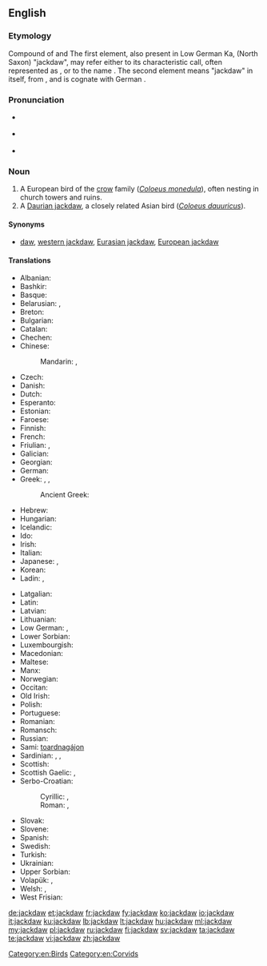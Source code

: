 ==English==
{{wikipedia}}

===Etymology===
Compound of {{term|jack}} and {{term|daw}} The first element, also present in Low German Ka{{term|Kajak|jak|lang=nds}}, (North Saxon) {{term|Jöker|lang=nds}} "jackdaw", may refer either to its characteristic call, often represented as {{term|tchak-tchak}}, or to the name {{term|Jack}}. The second element means "jackdaw" in itself, from {{etyl|ang|en}} {{term|dawe|dāƿe|lang=ang}}, and is cognate with German {{term|Dohle|lang=de}}.

===Pronunciation===
* {{a|UK}} {{IPA|/ˈdʒækˌdɔː/}}
* {{a|GenAM}} {{IPA|/ˈdʒækˌdɔ/}}
* {{hyphenation|jack|daw}}

===Noun===
{{en-noun}}

# A European bird of the [[crow]] family (''[[Coloeus monedula]]''), often nesting in church towers and ruins. <!-- modified Webster 1913 definition -->
# A [[Daurian jackdaw]], a closely related Asian bird (''[[Coloeus dauuricus]]'').

====Synonyms====
* {{sense|Coloeus monedula}} [[daw]], [[western jackdaw]], [[Eurasian jackdaw]], [[European jackdaw]]

====Translations====
{{trans-top|''Coloeus monedula''}}
* Albanian: {{t|sq|galë|f}}
* Bashkir: {{t|ba|сәүкә|tr=säwkä|sc=Cyrl}}
* Basque: {{t|eu|bele txiki}}
* Belarusian: {{t|be|каўка|f|tr=káŭka|sc=Cyrl}}, {{t|be|галка|f|tr=hálka|sc=Cyrl}} 
* Breton: {{t|br|kavan-tour}}
* Bulgarian: {{t+|bg|чавка|f|tr=čávka}}
* Catalan: {{t|ca|gralla}}
* Chechen: {{t|ce|човка}}
* Chinese:
*: Mandarin: {{t|cmn|寒鴉|sc=Hani}}, {{t+|cmn|寒鸦|tr=hányā|sc=Hani}}
* Czech: {{t+|cs|kavka|f}}
* Danish: {{t+|da|allike|c}}
* Dutch: {{t+|nl|kauw|m}}
* Esperanto: {{t|eo|monedo}}
* Estonian: {{t|et|hakk}}
* Faroese: {{t|fo|rókur}}
* Finnish: {{t+|fi|naakka}}
* French: {{t+|fr|choucas|m}}
* Friulian: {{t|fur|cornete}}, {{t|fur|çore cenerine}}
* Galician: {{t|gl|gralla cereixeira}}
* Georgian: {{t|ka|ჭკა|tr=čka|sc=Geor}}
* German: {{t+|de|Dohle|f}}
* Greek: {{t+|el|κάργια|tr=kárgia}}, {{t+|el|καρακάξα|f|tr=karakáxa|sc=Grek}}, {{t+|el|καλιακούδα|f|tr=kaliakoúda|sc=Grek}}
*: Ancient Greek: {{t|grc|κολοιός|m|tr=koloios|sc=polytonic}}
* Hebrew: {{t|he|קאק|m|tr=ka'ák|sc=Hebr}}
* Hungarian: {{t+|hu|csóka}}
* Icelandic: {{t+|is|dvergkráka|f}}
* Ido: {{t+|io|chuvo}}
* Irish: {{t|ga|cág|m}}
* Italian: {{t+|it|taccola}}
* Japanese: {{t|ja|ニシコクマルガラス|tr=nishikokumarugarasu|sc=Jpan}}, {{t|ja|コクマルガラス|tr=kokumarugarasu|sc=Jpan}}
* Korean: {{t+|ko|갈까마귀|tr=galkkamagwi|sc=Kore}}
* Ladin: {{t|lld|agacion}}, {{t|lld|cornacia}}
{{trans-mid}}
* Latgalian: {{t|ltg|čāguons|m}}
* Latin: {{t|la|monedula|f}}
* Latvian: {{t+|lv|kovārnis}}
* Lithuanian: {{t+|lt|kuosa}}
* Low German: {{t|nds|Dohl|f}}, {{t|nds|Krickelkreih|f}}
* Lower Sorbian: {{t|dsb|kawka|f}}
* Luxembourgish: {{t|lb|Steekueb|m}}
* Macedonian: {{t|mk|чавка|f|tr=čávka|sc=Cyrl}}
* Maltese: {{t|mt|ċawla|f}}
* Manx: {{t|gv|caaig doo-chassagh|m}}
* Norwegian: {{t+|no|kaie}}
* Occitan: {{t|oc|gralhon}}
* Old Irish: {{t|sga|caóc|f}}
* Polish: {{t+|pl|kawka|f}}
* Portuguese: {{t|pt|gralha de nuca cinzenta}}
* Romanian: {{t|ro|cioacă|f}}
* Romansch: {{t|rm|tulaun (curnagl grisch)}}
* Russian: {{t+|ru|галка|f|tr=gálka}}
* Sami: [[toardnagájon]]
* Sardinian: {{t|sc|tàccula}}, {{t|sc|carroga}}, {{t|sc|carroghedda}}
* Scottish: {{t|gd|cathag}}
* Scottish Gaelic: {{t|gd|cadhag|f}}, {{t|gd|cathag|f}}
* Serbo-Croatian:
*: Cyrillic: {{t|sh|чавка|f}}, {{t|sh|чавче|f}} {{qualifier|diminutive form}}
*: Roman: {{t|sh|čavka|f}}, {{t|sh|čavče|f}} {{qualifier|diminutive form}}
* Slovak: {{t|sk|kavka|f}}
* Slovene: {{t+|sl|kavka|f}}
* Spanish: {{t+|es|grajilla|f}}
* Swedish: {{t+|sv|kaja}}
* Turkish: {{t+|tr|küçük karga}}
* Ukrainian: {{t+|uk|галка|f|tr=hálka}}
* Upper Sorbian: {{t|hsb|kawka|f}}
* Volapük: {{qualifier|male or female}} {{t|vo|glügakrov}}, {{qualifier|offspring, young}} {{t|vo|glügakrovül}}
* Welsh: {{t|cy|jac-y-do}}, {{t|cy|jac-do}}
* West Frisian: {{t|fy|ka}}
{{trans-bottom}}

{{trans-see|''Coloeus dauuricus''|Daurian jackdaw}}

[[Category:en:Birds]]
[[Category:en:Corvids]]

[[de:jackdaw]]
[[et:jackdaw]]
[[fr:jackdaw]]
[[fy:jackdaw]]
[[ko:jackdaw]]
[[io:jackdaw]]
[[it:jackdaw]]
[[ku:jackdaw]]
[[lb:jackdaw]]
[[lt:jackdaw]]
[[hu:jackdaw]]
[[ml:jackdaw]]
[[my:jackdaw]]
[[pl:jackdaw]]
[[ru:jackdaw]]
[[fi:jackdaw]]
[[sv:jackdaw]]
[[ta:jackdaw]]
[[te:jackdaw]]
[[vi:jackdaw]]
[[zh:jackdaw]]